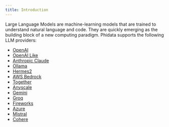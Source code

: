 ```yaml
---
title: Introduction
---
```


Large Language Models are machine-learning models that are trained to understand natural language and code. They are quickly emerging as the building block of a new computing paradigm. Phidata supports the following LLM providers:

- [OpenAI](/llms/openai)
- [OpenAI Like](/llms/openai-like)
- [Anthropic Claude](/llms/claude)
- [Ollama](/llms/ollama)
- [Hermes2](/llms/ollama)
- [AWS Bedrock](/llms/aws)
- [Together](/llms/together)
- [Anyscale](/llms/anyscale)
- [Gemini](/llms/gemini)
- [Groq](/llms/groq)
- [Fireworks](/llms/fireworks)
- [Azure](/llms/azure)
- [Mistral](/llms/mistral)
- [Cohere](/llms/cohere)